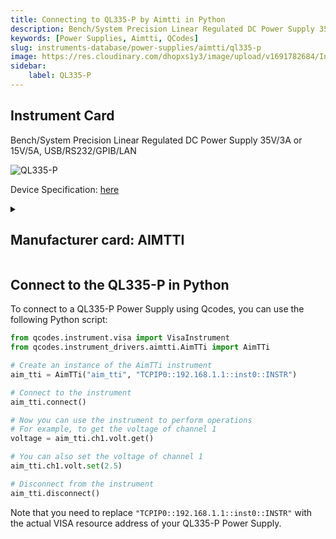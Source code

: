 ```yaml
---
title: Connecting to QL335-P by Aimtti in Python
description: Bench/System Precision Linear Regulated DC Power Supply 35V/3A or 15V/5A, USB/RS232/GPIB/LAN
keywords: [Power Supplies, Aimtti, QCodes] 
slug: instruments-database/power-supplies/aimtti/ql335-p 
image: https://res.cloudinary.com/dhopxs1y3/image/upload/v1691782684/Instruments/Power%20Supplies/QL335-P/QL335-P.jpg
sidebar:
    label: QL335-P 
---
```



## Instrument Card

Bench/System Precision Linear Regulated DC Power Supply 35V/3A or 15V/5A, USB/RS232/GPIB/LAN


![QL335-P](https://res.cloudinary.com/dhopxs1y3/image/upload/v1691782684/Instruments/Power%20Supplies/QL335-P/QL335-P.jpg)

Device Specification: [here](https://resources.aimtti.com/datasheets/AIM-QL_series_II_DC_power_supplies_data_sheet-Iss3.pdf)

<details style={{ marginTop: "15px"}}>
<summary><h2 style={{display:'inline'}}>Manufacturer card: AIMTTI</h2></summary>

![AIMTTI](https://res.cloudinary.com/dhopxs1y3/image/upload/v1692125963/Instruments/Vendor%20Logos/Aimtti.png)

TTi (Thurlby Thandar Instruments) is a leading manufacturer of electronic test and measurement instruments. These products are sold throughout the world via carefully selected distributors and agents in each country. We are located in Huntingdon near to the famous university city of Cambridge, within one of the high technology areas of the United Kingdom.

- Headquarters: UK
- Yearly Revenue (millions, USD): 9000
- Vendor Website: [here](https://www.aimtti.com/)

</details>


<FeaturedInstrumentVideo category="POWER_SUPPLIES" />

## Connect to the QL335-P in Python





<Tabs>

<SectionsCard category="POWER_SUPPLIES" manufacturer="Aimtti"></SectionsCard>

<TabItem value="QCodes" label="QCodes">

To connect to a QL335-P Power Supply using Qcodes, you can use the following Python script:

```python
from qcodes.instrument.visa import VisaInstrument
from qcodes.instrument_drivers.aimtti.AimTTi import AimTTi

# Create an instance of the AimTTi instrument
aim_tti = AimTTi("aim_tti", "TCPIP0::192.168.1.1::inst0::INSTR")

# Connect to the instrument
aim_tti.connect()

# Now you can use the instrument to perform operations
# For example, to get the voltage of channel 1
voltage = aim_tti.ch1.volt.get()

# You can also set the voltage of channel 1
aim_tti.ch1.volt.set(2.5)

# Disconnect from the instrument
aim_tti.disconnect()
```

Note that you need to replace `"TCPIP0::192.168.1.1::inst0::INSTR"` with the actual VISA resource address of your QL335-P Power Supply.

</TabItem>
</Tabs>